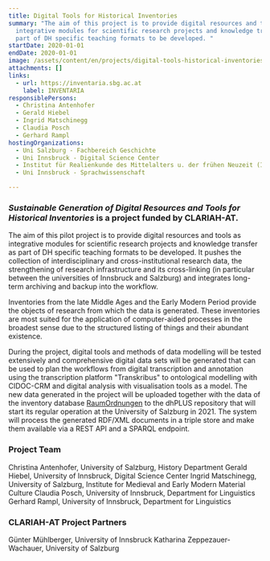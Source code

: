 ```yaml
---
title: Digital Tools for Historical Inventories
summary: "The aim of this project is to provide digital resources and tools as
  integrative modules for scientific research projects and knowledge transfer as
  part of DH specific teaching formats to be developed. "
startDate: 2020-01-01
endDate: 2020-01-01
image: /assets/content/en/projects/digital-tools-historical-inventories/logo2_neu.png
attachments: []
links:
  - url: https://inventaria.sbg.ac.at
    label: INVENTARIA
responsiblePersons:
  - Christina Antenhofer
  - Gerald Hiebel
  - Ingrid Matschinegg
  - Claudia Posch
  - Gerhard Rampl
hostingOrganizations:
  - Uni Salzburg - Fachbereich Geschichte
  - Uni Innsbruck - Digital Science Center
  - Institut für Realienkunde des Mittelalters u. der frühen Neuzeit (IMAREAL)
  - Uni Innsbruck - Sprachwissenschaft

---
```

### **_Sustainable Generation of Digital Resources and Tools for Historical Inventories_ is a project funded by CLARIAH-AT.**

The aim of this pilot project is to provide digital resources and tools as integrative modules for scientific research projects and knowledge transfer as part of DH specific teaching formats to be developed. It pushes the collection of interdisciplinary and cross-institutional research data, the strengthening of research infrastructure and its cross-linking (in particular between the universities of Innsbruck and Salzburg) and integrates long-term archiving and backup into the workflow.

Inventories from the late Middle Ages and the Early Modern Period provide the objects of research from which the data is generated. These inventories are most suited for the application of computer-aided processes in the broadest sense due to the structured listing of things and their abundant existence.

During the project, digital tools and methods of data modelling will be tested extensively and comprehensive digital data sets will be generated that can be used to plan the workflows from digital transcription and annotation using the transcription platform "Transkribus" to ontological modelling with CIDOC-CRM and digital analysis with visualisation tools as a model. The new data generated in the project will be uploaded together with the data of the inventory database [RaumOrdnungen](http://raumordnungen.imareal.sbg.ac.at) to the dhPLUS repository that will start its regular operation at the University of Salzburg in 2021. The system will process the generated RDF/XML documents in a triple store and make them available via a REST API and a SPARQL endpoint.

### **Project Team**

Christina Antenhofer, University of Salzburg, History Department
Gerald Hiebel, University of Innsbruck, Digital Science Center
Ingrid Matschinegg, University of Salzburg, Institute for Medieval and Early Modern Material Culture
Claudia Posch, University of Innsbruck, Department for Linguistics
Gerhard Rampl, University of Innsbruck, Department for Linguistics

### **CLARIAH-AT Project Partners**

Günter Mühlberger, University of Innsbruck
Katharina Zeppezauer-Wachauer, University of Salzburg
